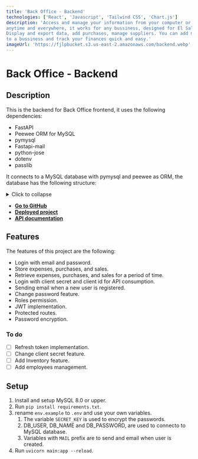 ```yaml
---
title: 'Back Office - Backend'
technologies: ['React', 'Javascript', 'Tailwind CSS', 'Chart.js']
description: 'Access and manage your information from your computer or smartphone
anytime and everywhere, it works for any bussiness, designed for El Salvador.
Display and export data, add purchases, manage suppliers. You can add multiple users
to a bussiness and track your finances quick and easy.'
imageUrl: 'https://fjlpbucket.s3.us-east-2.amazonaws.com/backend.webp'
---
```


# Back Office - Backend

## Description

This is the backend for Back Office frontend, it uses the following dependencies:

- FastAPI
- Peewee ORM for MySQL
- pymysql
- Fastapi-mail
- python-jose
- dotenv
- passlib

It connects to a MySQL database with pymysql and peewee as ORM, the database
has the following structure:

<details>
<summary>Click to collapse</summary>

| Tables in database |
| ------------------ |
| cities             |
| client_credential  |
| companies          |
| companyaccount     |
| compras            |
| gastos             |
| pagos              |
| productos          |
| proveedores        |
| roles              |
| states             |
| status             |
| tickets            |
| users              |

### cities Table

| Field   | Type         | Null | Key | Default | Extra          |
| ------- | ------------ | ---- | --- | ------- | -------------- |
| id      | int          | NO   | PRI | NULL    | auto_increment |
| stateId | int          | NO   |     | NULL    |                |
| name    | varchar(255) | NO   |     | NULL    |                |

### client_credential Table

| Field   | Type         | Null | Key | Default | Extra          |
| ------- | ------------ | ---- | --- | ------- | -------------- |
| id      | int          | NO   | PRI | NULL    | auto_increment |
| app_id  | varchar(255) | NO   | UNI | NULL    |                |
| app_key | varchar(255) | NO   | UNI | NULL    |                |

### companies Table

| Field   | Type         | Null | Key | Default | Extra          |
| ------- | ------------ | ---- | --- | ------- | -------------- |
| id      | int          | NO   | PRI | NULL    | auto_increment |
| name    | varchar(255) | NO   | PRI | NULL    |                |
| address | varchar(255) | NO   |     | NULL    |                |
| phone   | varchar(255) | NO   |     | NULL    |                |
| uuid    | varchar(255) | NO   | UNI | NULL    |                |
| city    | varchar(255) | NO   |     | NULL    |                |
| state   | varchar(255) | NO   |     | NULL    |                |

### companyaccount Table

| Field     | Type         | Null | Key | Default | Extra          |
| --------- | ------------ | ---- | --- | ------- | -------------- |
| id        | int          | NO   | PRI | NULL    | auto_increment |
| userId    | int          | YES  |     | NULL    |                |
| companyId | int          | NO   |     | NULL    |                |
| appId     | varchar(255) | YES  |     | NULL    |                |

### compras Table

| Field        | Type         | Null | Key | Default | Extra          |
| ------------ | ------------ | ---- | --- | ------- | -------------- |
| id           | int          | NO   | PRI | NULL    | auto_increment |
| fecha        | date         | YES  |     | NULL    |                |
| documento    | varchar(255) | YES  |     | NULL    |                |
| tipo         | varchar(255) | YES  |     | NULL    |                |
| referencia   | varchar(255) | YES  |     | NULL    |                |
| nrc          | varchar(255) | YES  |     | NULL    |                |
| nombre       | varchar(255) | YES  |     | NULL    |                |
| compra       | float        | YES  |     | NULL    |                |
| iva          | float        | YES  |     | NULL    |                |
| guardado     | datetime     | YES  |     | NULL    |                |
| documentoId  | int          | NO   |     | NULL    |                |
| tipoId       | int          | NO   |     | NULL    |                |
| dui          | varchar(255) | NO   |     | NULL    |                |
| comInGra     | float        | NO   |     | NULL    |                |
| comInEx      | float        | NO   |     | 0       |                |
| intExNoSuj   | float        | NO   |     | 0       |                |
| imExNoSuj    | float        | NO   |     | 0       |                |
| inGraBie     | float        | NO   |     | 0       |                |
| imGravBie    | float        | NO   |     | 0       |                |
| imGravSer    | float        | NO   |     | 0       |                |
| attachmentId | int          | NO   |     | 3       |                |
| companyUuid  | varchar(255) | NO   |     | NULL    |                |

### gastos Table

| Field       | Type         | Null | Key | Default | Extra          |
| ----------- | ------------ | ---- | --- | ------- | -------------- |
| id          | int          | NO   | PRI | NULL    | auto_increment |
| tipo        | varchar(255) | YES  |     | NULL    |                |
| fecha       | date         | YES  |     | NULL    |                |
| descripcion | varchar(255) | YES  |     | NULL    |                |
| guardado    | datetime     | YES  |     | NULL    |                |
| monto       | float        | YES  |     | NULL    |                |
| companyUuid | varchar(255) | NO   |     | NULL    |                |

### pagos Table

| Field       | Type         | Null | Key | Default | Extra          |
| ----------- | ------------ | ---- | --- | ------- | -------------- |
| id          | int          | NO   | PRI | NULL    | auto_increment |
| fecha       | date         | YES  |     | NULL    |                |
| tipoPago    | varchar(255) | YES  |     | NULL    |                |
| pago        | float        | YES  |     | NULL    |                |
| caja        | varchar(255) | YES  |     | NULL    |                |
| hora        | time         | YES  |     | NULL    |                |
| usuario     | varchar(255) | YES  |     | NULL    |                |
| correlativo | int          | YES  |     | NULL    |                |
| anulado     | varchar(255) | YES  |     | NULL    |                |
| iva         | float        | YES  |     | NULL    |                |
| tid         | int          | YES  |     | NULL    |                |
| companyUuid | varchar(255) | NO   |     | NULL    |                |

### productos Table

| Field       | Type         | Null | Key | Default | Extra          |
| ----------- | ------------ | ---- | --- | ------- | -------------- |
| id          | int          | NO   | PRI | NULL    | auto_increment |
| fecha       | date         | YES  |     | NULL    |                |
| hora        | time         | YES  |     | NULL    |                |
| producto    | varchar(255) | YES  |     | NULL    |                |
| cantidad    | float        | YES  |     | NULL    |                |
| porcion     | varchar(255) | YES  |     | NULL    |                |
| venta       | varchar(255) | YES  |     | NULL    |                |
| tid         | int          | YES  |     | NULL    |                |
| precio      | float        | YES  |     | NULL    |                |
| companyUuid | varchar(255) | NO   |     | NULL    |                |

### proveedores Table

| Field       | Type         | Null | Key | Default | Extra          |
| ----------- | ------------ | ---- | --- | ------- | -------------- |
| id          | int          | NO   | PRI | NULL    | auto_increment |
| nombre      | varchar(255) | YES  |     | NULL    |                |
| nrc         | varchar(255) | YES  |     | NULL    |                |
| guardado    | datetime     | YES  |     | NULL    |                |
| companyUuid | varchar(255) | NO   |     | NULL    |                |

### roles Table

| Field    | Type         | Null | Key | Default | Extra          |
| -------- | ------------ | ---- | --- | ------- | -------------- |
| id       | int          | NO   | PRI | NULL    | auto_increment |
| roleName | varchar(255) | NO   | PRI | NULL    |                |

### states Table

| Field | Type         | Null | Key | Default | Extra          |
| ----- | ------------ | ---- | --- | ------- | -------------- |
| id    | int          | NO   | PRI | NULL    | auto_increment |
| name  | varchar(255) | NO   | UNI | NULL    |                |

### status Table

| Field | Type        | Null | Key | Default | Extra          |
| ----- | ----------- | ---- | --- | ------- | -------------- |
| id    | int         | NO   | PRI | NULL    | auto_increment |
| name  | varchar(45) | NO   | UNI | NULL    |                |

### tickets Table

| Field             | Type         | Null | Key | Default | Extra          |
| ----------------- | ------------ | ---- | --- | ------- | -------------- |
| id                | int          | NO   | PRI | NULL    | auto_increment |
| fecha             | date         | YES  |     | NULL    |                |
| hora              | time         | YES  |     | NULL    |                |
| total             | float        | YES  |     | NULL    |                |
| tipo              | varchar(255) | YES  |     | NULL    |                |
| documento         | varchar(255) | YES  |     | NULL    |                |
| puntosLealtad     | varchar(255) | YES  |     | NULL    |                |
| correlativo       | int          | YES  |     | NULL    |                |
| descuentoTotal    | float        | YES  |     | NULL    |                |
| propina           | float        | YES  |     | NULL    |                |
| descuentoLealtad  | float        | YES  |     | NULL    |                |
| servicioDomicilio | float        | YES  |     | NULL    |                |
| cliente           | varchar(255) | YES  |     | NULL    |                |
| mesa              | varchar(255) | YES  |     | NULL    |                |
| anulado           | varchar(255) | YES  |     | NULL    |                |
| mesero            | varchar(255) | YES  |     | NULL    |                |
| tid               | int          | YES  |     | NULL    |                |
| companyUuid       | varchar(255) | NO   |     | NULL    |                |
| docTipo           | varchar(255) | NO   |     | NULL    |                |
| docTipoId         | int          | NO   |     | NULL    |                |
| docId             | varchar(45)  | NO   |     | NULL    |                |
| numResolucion     | varchar(255) | NO   |     | NULL    |                |
| docSerie          | varchar(255) | NO   |     | NULL    |                |
| venEx             | float        | NO   |     | 0       |                |
| venNoSuj          | float        | NO   |     | 0       |                |
| venGrabLoc        | float        | NO   |     | 0       |                |
| venCueTerNoDom    | float        | NO   |     | 0       |                |
| anexoNum          | int          | NO   |     | 0       |                |
| nrc               | varchar(255) | NO   |     | NULL    |                |
| nombre            | varchar(255) | NO   |     | NULL    |                |
| dui               | varchar(255) | NO   |     | NULL    |                |
| maqNum            | varchar(45)  | NO   |     |         |                |
| venIntExNoSujProp | float        | NO   |     | 0       |                |
| expDenCA          | float        | NO   |     | 0       |                |
| expFueCA          | float        | NO   |     | 0       |                |
| expSer            | float        | NO   |     | 0       |                |
| venZoFra          | float        | NO   |     | 0       |                |
| tax               | float        | NO   |     | 0       |                |

### users Table

| Field        | Type         | Null | Key | Default | Extra          |
| ------------ | ------------ | ---- | --- | ------- | -------------- |
| id           | int          | NO   | PRI | NULL    | auto_increment |
| email        | varchar(255) | NO   | UNI | NULL    |                |
| lastName     | varchar(255) | NO   |     | NULL    |                |
| passwordSalt | varchar(255) | NO   |     | NULL    |                |
| passwordHash | varchar(255) | NO   |     | NULL    |                |
| createdDate  | datetime     | NO   |     | NULL    |                |
| firstName    | varchar(255) | NO   |     | NULL    |                |
| status       | varchar(255) | NO   |     | NULL    |                |
| loginTries   | int          | NO   |     | 0       |                |
| roleId       | int          | NO   |     | 1       |                |

</details>

- [**Go to GitHub**](https://github.com/franlopz/backoffice-backend)
- [**Deployed project**](https://portal.svtechpos.com)
- [**API documentation**](https://api.svtechpos.com/docs)

## Features

The features of this project are the following:

- Login with email and password.
- Store expenses, purchases, and sales.
- Retrieve expenses, purchases, and sales for a period of time.
- Login with client secret and client id for API consumption.
- Sending email when a new user is registered.
- Change password feature.
- Roles permission.
- JWT implementation.
- Protected routes.
- Password encryption.

### To do

- [ ] Refresh token implementation.
- [ ] Change client secret feature.
- [ ] Add Inventory feature.
- [ ] Add employees management.

## Setup

1. lnstall and setup MySQL 8.0 or upper.
2. Run `pip install requirements.txt`.
3. rename `env.example` to `.env` and use your own variables.
   1. The variable `SECRET_KEY` is used to encrypt the passwords.
   2. DB_USER, DB_NAME and DB_PASSWORD, are used to connecto to MySQL database.
   3. Variables with `MAIL` prefix are to send and email when user is created.
4. Run `uvicorn main:app --reload`.
